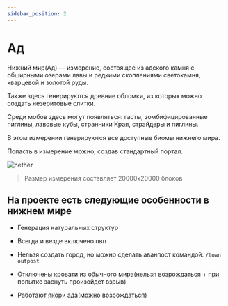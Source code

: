 ```yaml
---
sidebar_position: 2
---
```


# Ад

Нижний мир(Ад) — измерение, состоящее из адского камня с обширными озерами лавы и редкими скоплениями светокамня, кварцевой и золотой руды.

Также здесь генерируются древние обломки, из которых можно создать незеритовые слитки.

Среди мобов здесь могут появляться: гасты, зомбифицированные пиглины, лавовые кубы, странники Края, страйдеры и пиглины.

В этом измерении генерируются все доступные биомы нижнего мира.

Попасть в измерение можно, создав стандартный портал.

![nether](/gameworld/nether.png)

> Размер измерения составляет 20000x20000 блоков

## **На проекте есть следующие особенности в нижнем мире**

- Генерация натуральных структур

- Всегда и везде включено пвп

- Нельзя создать город, но можно сделать аванпост командой: `/town outpost`

- Отключены кровати из обычного мира(нельзя возрождаться + при попытке заснуть произойдет взрыв)

- Работают якори ада(можно возрождаться)

